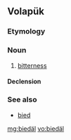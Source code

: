 ==Volapük==

===Etymology===
{{suffix|bied|äl|lang=vo}}

===Noun===
{{vo-noun}}

# [[bitterness]]

====Declension====
{{vo-decl-noun}}

===See also===
* [[bied]]

[[mg:biedäl]]
[[vo:biedäl]]